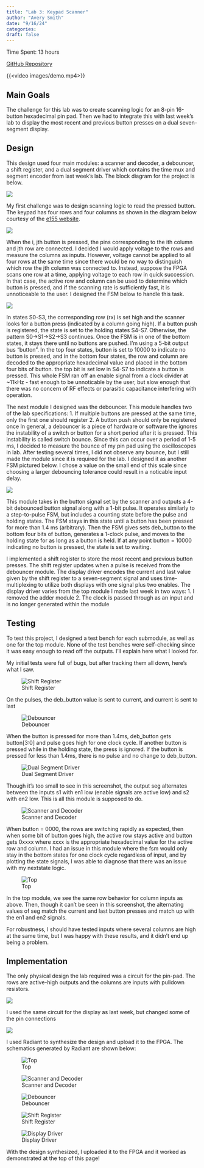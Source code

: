 ```yaml
---
title: "Lab 3: Keypad Scanner"
author: "Avery Smith"
date: "9/16/24"
categories:
draft: false
---
```

Time Spent: 13 hours 

[GitHub Repository](https://github.com/avsmith11/e155-lab3/tree/main)

{{<video images/demo.mp4>}}

## Main Goals
The challenge for this lab was to create scanning logic for an 8-pin 16-button hexadecimal pin pad. Then we had to integrate this with last week's lab to display the most recent and previous button presses on a dual seven-segment display.

## Design
This design used four main modules: a scanner and decoder, a debouncer, a shift register, and a dual segment driver which contains the time mux and segment encoder from last week’s lab. The block diagram for the project is below.

![](images/block_diagram.jpg)

My first challenge was to design scanning logic to read the pressed button. The keypad has four rows and four columns as shown in the diagram below courtesy of the [e155 website](https://hmc-e155.github.io/lab/lab3/). 

![](images/keypad_pinout.png)

When the i, jth button is pressed, the pins corresponding to the ith column and jth row are connected. I decided I would apply voltage to the rows and measure the columns as inputs. However, voltage cannot be applied to all four rows at the same time since there would be no way to distinguish which row the jth column was connected to. Instead, suppose the FPGA scans one row at a time, applying voltage to each row in quick succession. In that case, the active row and column can be used to determine which button is pressed, and if the scanning rate is sufficiently fast, it is unnoticeable to the user. I designed the FSM below to handle this task.

![](images/scanner_fsm.jpg)

In states S0-S3, the corresponding row (rx) is set high and the scanner looks for a button press (indicated by a column going high). If a button push is registered, the state is set to the holding states S4-S7. Otherwise, the pattern S0->S1->S2->S3 continues. Once the FSM is in one of the bottom states, it stays there until no buttons are pushed. I’m using a 5-bit output bus “button”. In the top four states, button is set to 10000 to indicate no button is pressed, and in the bottom four states, the row and column are decoded to the appropriate hexadecimal value and placed in the bottom four bits of button. the top bit is set low in S4-S7 to indicate a button is pressed. This whole FSM ran off an enable signal from a clock divider at ~11kHz - fast enough to be unnoticable by the user, but slow enough that there was no concern of RF effects or parasitic capacitance interfering with operation.

The next module I designed was the debouncer. This module handles two of the lab specifications:
1. If multiple buttons are pressed at the same time, only the first one should register
2. A button push should only be registered once
In general, a debouncer is a piece of hardware or software the ignores the instability of a switch or button for a short period after it is pressed. This instability is called switch bounce. Since this can occur over a period of 1-5 ms, I decided to measure the bounce of my pin pad using the oscilloscopes in lab. After testing several times, I did not observe any bounce, but I still made the module since it is required for the lab. I designed it as another FSM pictured below. I chose a value on the small end of this scale since choosing a larger debouncing tolerance could result in a noticable input delay.

![](images/debouncer_fsm.png)

This module takes in the button signal set by the scanner and outputs a 4-bit debounced button signal along with a 1-bit pulse. It operates similarly to a step-to-pulse FSM, but includes a counting state before the pulse and holding states. The FSM stays in this state until a button has been pressed for more than 1.4 ms (arbitrary). Then the FSM gives sets deb_button to the bottom four bits of button, generates a 1-clock pulse, and moves to the holding state for as long as a button is held. If at any point button = 10000 indicating no button is pressed, the state is set to waiting.

I implemented a shift register to store the most recent and previous button presses. The shift register updates when a pulse is received from the debouncer module. The display driver encodes the current and last value given by the shift register to a seven-segment signal and uses time-multiplexing to utilize both displays with one signal plus two enables. The display driver varies from the top module I made last week in two ways: 
1. I removed the adder module
2. The clock is passed through as an input and is no longer generated within the module

## Testing
To test this project, I designed a test bench for each submodule, as well as one for the top module. None of the test benches were self-checking since it was easy enough to read off the outputs. I’ll explain here what I looked for.

My initial tests were full of bugs, but after tracking them all down, here’s what I saw.

![Shift Register](images/shift_register_testbench.png)

On the pulses, the deb_button value is sent to current, and current is sent to last

![Debouncer](images/debouncer_testbench.png)

When the button is pressed for more than 1.4ms, deb_button gets button[3:0] and pulse goes high for one clock cycle. If another button is pressed while in the holding state, the press is ignored. If the button is pressed for less than 1.4ms, there is no pulse and no change to deb_button.

![Dual Segment Driver](images/dual_seg_driver_testbench.png)

Though it’s too small to see in this screenshot, the output seg alternates between the inputs s1 with en1 low (enable signals are active low) and s2 with en2 low. This is all this module is supposed to do.

![Scanner and Decoder](images/scanner_testbench.png)

When button = 0000, the rows are switching rapidly as expected, then when some bit of button goes high, the active row stays active and button gets 0xxxx where xxxx is the appropriate hexadecimal value for the active row and column. I had an issue in this module where the fsm would only stay in the bottom states for one clock cycle regardless of input, and by plotting the state signals, I was able to diagnose that there was an issue with my nextstate logic.

![Top](images/top_testbench.png)

In the top module, we see the same row behavior for column inputs as above. Then, though it can’t be seen in this screenshot, the alternating values of seg match the current and last button presses and match up with the en1 and en2 signals.

For robustness, I should have tested inputs where several columns are high at the same time, but I was happy with these results, and it didn’t end up being a problem.


## Implementation

The only physical design the lab required was a circuit for the pin-pad. The rows are active-high outputs and the columns are inputs with pulldown resistors.

![](images/pinpad_schematic.jpg)

I used the same circuit for the display as last week, but changed some of the pin connections

![](images/display_schematic.jpg)

I used Radiant to synthesize the design and upload it to the FPGA. The schematics generated by Radiant are shown below:

![Top](images/top.png)

![Scanner and Decoder](images/scanner.png)

![Debouncer](images/debouncer.png)

![Shift Register](images/shift_register.png)

![Display Driver](images/dual_seg_driver.png)


With the design synthesized, I uploaded it to the FPGA and it worked as demonstrated at the top of this page!
